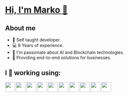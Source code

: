 # [Hi, I'm Marko  👋 ](https://www.markobogdanovski.site/ "Portfolio")
## About me
* 📖  Self taught developer.
* 💻  8 Years of experience.
* 🤖  I'm passionate about AI and Blockchain technologies.
* 💼  Providing end-to-end solutions for businesses.

## I 💚  working using:

<img align="left" width="32px" src="https://raw.githubusercontent.com/ekv88/ekv88/main/icons/babel.svg"/>
<img align="left" width="32px" src="https://raw.githubusercontent.com/ekv88/ekv88/main/icons/css3.svg"/>
<img align="left" width="32px" src="https://raw.githubusercontent.com/ekv88/ekv88/main/icons/html5.svg"/>
<img align="left" width="32px" src="https://raw.githubusercontent.com/ekv88/ekv88/main/icons/javascript.svg"/>
<img align="left" width="32px" src="https://raw.githubusercontent.com/ekv88/ekv88/main/icons/jquery.svg"/>
<img align="left" width="32px" src="https://raw.githubusercontent.com/ekv88/ekv88/main/icons/mysql.svg"/>
<img align="left" width="32px" src="https://raw.githubusercontent.com/ekv88/ekv88/main/icons/php.svg"/>
<img align="left" width="32px" src="https://raw.githubusercontent.com/ekv88/ekv88/main/icons/react.svg"/>
<img align="left" width="32px" src="https://raw.githubusercontent.com/ekv88/ekv88/main/icons/redhat.svg"/>
<img align="left" width="32px" src="https://raw.githubusercontent.com/ekv88/ekv88/main/icons/redux.svg"/>
